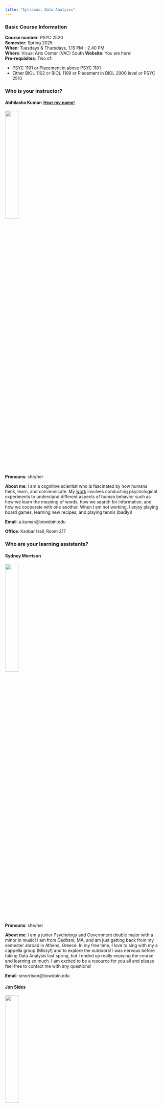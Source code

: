 ```yaml
---
title: "Syllabus: Data Analysis"
---
```


### Basic Course Information

**Course number**: PSYC 2520<br>
**Semester**: Spring 2025 </u><br>
**When**: Tuesdays & Thursdays, 1.15 PM - 2.40 PM<br>
**Where**: Visual Arts Center (VAC) South
**Website**: You are here!<br>
**Pre-requisites**: Two of: <br>

- PSYC 1101 or Placement in above PSYC 1101
- Either BIOL 1102 or BIOL 1109 or Placement in BIOL 2000 level or PSYC 2510

### Who is your instructor?
#### **Abhilasha Kumar**: <a href="https://www.name-coach.com/abhilasha-kumar" target="_blank">Hear my name!</a><br>
<img width = "30%" height = "auto" src = "../../images/kumar.png"><br>

**Pronouns**: she/her

**About me**: I am a cognitive scientist who is fascinated by how humans think, learn, and communicate. My [work](https://thelexiconlab.github.io/research/) involves conducting psychological experiments to understand different aspects of human behavior such as how we learn the meaning of words, how we search for information, and how we cooperate with one another. When I am not working, I enjoy playing board games, learning new recipes, and playing tennis (badly)! <br>

**Email**: a.kumar\@bowdoin.edu

**Office**: Kanbar Hall, Room 217

### Who are your learning assistants?
#### **Sydney Morrison**
<img width = "30%" height = "auto" src = "../../images/sydney.jpg"><br>
**Pronouns**: she/her

**About me**: I am a junior Psychology and Government double major with a minor in music! I am from Dedham, MA, and am just getting back from my semester abroad in Athens, Greece. In my free time, I love to sing with my a cappella group (Missy!) and to explore the outdoors! I was nervous before taking Data Analysis last spring, but I ended up really enjoying the course and learning so much. I am excited to be a resource for you all and please feel free to contact me with any questions!  <br>

**Email**: smorrison\@bowdoin.edu

#### **Jon Sides**
<img width = "30%" height = "auto" src = "../../images/jon.png"><br>
**Pronouns**: he/him

**About me**: I am a senior from Minnesota/Connecticut majoring in psychology and math. I am interested in clinical neuroscience and statistics, and I did language comprehension research in Prof. Kumar’s lab. I was also a barista for five years. Outside school, my interests include hockey, coffee, makeup, Star Wars, and musicals. Last fall, I studied abroad in Copenhagen.<br>

**Email**: jsides\@bowdoin.edu

### Student/Office Hours 

You are **strongly encouraged** to drop-in during student/office hours - this is time specifically dedicated to **you** and any thoughts, questions, or concerns you may wish to share with us. If the designated hours don't work for you, please email us to find a different time.


**Prof. Kumar's office hours (Kanbar 217)**: <br>

- Tuesdays & Thursdays, 4.15 PM - 5.30 PM
- Fridays, 11 AM - 12.45 PM (with some exceptions)

**Sydney's office hours (Kanbar 101)**<br>

- Mondays: 6-8 pm

**Jon's office hours (Kanbar 107)**<br>

- Sundays: 8-9 pm

### What is this course about?

We live in what has been called the "golden age of data" (Poldrack, 2019), where professionals from all walks of life have access to and are sharing data freely, including but not limited to government officials, policymakers, scientists, and engineers. We see charts, numbers, and scientific "facts" all around us, and it is imperative that we are equipped with the skill set to interpret this information in a logical and useful manner. Statistics is a toolkit that enables us to understand and describe the complex world we live in, while also empowering us with skills that allow us to test questions and claims about the world. 

This course is an introduction to the statistical procedures commonly used by *psychologists* to describe, analyze, and interpret data. You will acquire skills to empirically test questions and claims about human behavior and mental processes. You will learn the types of inferences and conclusions that can (and cannot) be drawn from various scientific research procedures. As such, this course provides a conceptual and mathematical understanding of common statistical procedures. 

This course counts towards Bowdoin's  [MCSR](https://bowdoin-public.courseleaf.com/curriculum/#distributions) distribution requirement.

### Why take this course? a.k.a. learning goals

My hope as an instructor is to **empower** you with an analytical toolkit that will not only prepare you for other psychology courses you may take in your academic career, but also apply to other areas of your life. At the end of this course, you will be able to: <br>

1. <span style="color:#E7AC10">Describe</span> the *conceptual* principles behind statistical thinking and uncertainty [Department Goal #1]
2. <span style="color:#508AB0">Apply</span> a *computational and statistical* toolkit to test specific claims and questions [Department Goal #5]
3. <span style="color:#1CB447">Communicate</span> effectively through numbers, graphs, and scientific writing [Department Goal #7]

### Course textbook

- Gravetter, F. J., & Wallnau, L. B. (2017). Statistics for the Behavioral Sciences (10th ed.). Belmont, CA: Thomson Wadsworth. 

**Please make sure you obtain the 10th edition as the problem sets come from the textbook and they vary from one edition to another.**

All other course materials (e.g., slides, data, etc.) will be available in a timely fashion on this course website and/or posted on Canvas. 

### Weekly module structure

There are 15.5 total weeks in this course.This is an **in-person** class.

Weekly learning modules include three components to encourage engagement with the data and statistics in different ways.

**PREP**: Most modules have some assigned material before class (a reading from the textbook or a video to watch). Student are expected to complete the assigned material **before** classes where the material is discussed. 

**TRY**: At the end of each week, there will be a short online [quiz](#weekly-quizzes) where students will be expected to answer conceptual questions about the content covered during the week. These quizzes are meant to help you keep track of your progress and will count towards your final grade.

**APPLY**: Every week, you will also have a problem set due. These problem sets will help you build on the *computational* skills you learn in class and through watching the videos, and apply them to new data. There is some flexibility with how these [problem sets](#problem-sets) can be completed that are discussed in detail below.


## Course Schedule

```r
#library(data.table)
library(readxl)
Lectures <- read_excel("data_2025_schedule.xlsx", sheet = 1, col_names = TRUE, col_types = NULL, na = "", skip = 0)
Lectures$Week <- as.character(Lectures$Week)
Lectures[is.na(Lectures)] <- " "
knitr::kable(Lectures)

```

## Grading

The grading scale for this class is as follows:

| Letter grade | Points       |
|:-------------|:------------|
| A            | 95 - 100+    |
| A-           | 90 - 94.99  |
| B+           | 87 - 89.99  |
| B            | 83 - 86.99 |
| B-           | 80 - 82.99    |
| C+           | 77 - 79.99 |
| C            | 73 - 77.99    |
| C-           | 70 - 72.99   |
| D            | 60 - 69.99 |
| F            | fewer than 60%     |

Grades will be determined based on the following rubric, which is based on emphasizing our [three learning goals](#why-take-this-course-a.k.a.-learning-goals).

There are multiple ways for students to engage with class and course materials and achieve their desired grade. Course assessments that occur throughout the semester are designed to help students set and achieve their own goals for engaging in course content.

### Points

| Component        | Points  | 
|:------------------|:-------| 
| [Weekly quizzes](#weekly-quizzes) |     10  | 
| [Problem sets](#problem-sets) |     30  | 
| [Exam: Midterm 1](#exams)      |      15  | 
| [Exam: Midterm 2](#exams)     |       15 | 
| [Exam: Final](#exams)      |      20  | 
| [Class participation](#class-participation)      |      10  | 
| [Extra credit](#extra-credit) | 5 |  
|           Total        |   105     |     |


Please note that all assignments **must** be submitted before the due date each week (details on Canvas) to count towards the final grade - late submissions will NOT be accepted (unless you are using a flex day, see [late work policy](#late-work-policy)).


### Weekly Quizzes

At the end of each weekly module, there will be a Canvas quiz that covers the content discussed in class through multiple-choice or true-false questions. Quizzes will test your *conceptual* understanding of the material each week. All quizzes will be open-book but not open-person. That is, you can use our course material, but you cannot collaborate with other students or use generative AI. 

Once you open the quiz you will have 30 minutes to complete it—this should be more than enough time if you are prepared.  You will have at most 2 attempts for each quiz and your *average* score will be recorded, i.e., if you do really poorly on the first attempt and get a perfect score on the second attempt, you will still get an overall low score. Therefore, you are encouraged to study the week's content carefully before the first attempt. Also, ALL attempts must be completed BEFORE the Sunday deadline. 

Overall, these quizzes contribute 10 TOTAL points towards your final grade, but each quiz will be individually graded for 10 points and then all quizzes will be scaled to total up to 10 points at the end of the semester. 

### Problem Sets

Problem sets are meant to help you practice actually conducting data analysis on new datasets. Most problem sets will come from the course textbook and will involve solving problems that will resemble the kinds of questions you may see on the exams in the course. These problem sets will test your ability to work with datasets and conduct simple statistical analyses via Google Sheets. You are encouraged to look over the videos on the course website (inside each module) so that you get comfortable with using Google Sheets and using simple formulas within that platform. 

Each problem set will be graded on 5 points (2.5 points per attempt) and there will be 7 problem sets throughout the semester. Your lowest scoring (*attempted*) problem set will be dropped. Problem sets will be due roughly every week and will contain questions that will require you to do basic calculations and/or analyses. They may also contain some short answer questions. Please refer to Canvas for exact deadlines - they will usually be due the Monday midnight before class. 

You are **strongly encouraged** to work regularly on the problem sets, i.e., try to attempt problems after each class so that the work does not pile up right before the deadline. You will find that you are able to grasp the concepts and analyses better this way.

All submissions must be made through Canvas. Please make sure to carefully review the [instructions on the submission format](videos.html#submitting-assignments) for these problem sets. The document with all problem sets is also available on Canvas.

Some students find it useful to consistently practice problem solving throughout the semester, whereas others are more comfortable with sporadic assessments. You will have the option to choose between two possibilities:

- **Option 1**: You may complete (and self-grade) **all** problem sets. If you choose this option: 
  - You must submit an initial attempt by the deadline for the specific problem set. This initial attempt is worth 2.5 points and will be graded as whether or not you have attempted at least 75% of the problems. An "attempt" only counts if you have genuinely tried to solve the problem and demonstrated your work. To calculate 75%, add up each individual item (e.g., 1a, b, c, d counts as 4 problems) and then take 75% of that total.
  - Once the solution set has been released and you receive your initial attempt back (by Wednesday), to gain the remaining 2.5 points, you must grade your initial attempt and re-attempt the problems by the resubmission deadline. If you submit a corrected version (that includes ALL corrected problems), you will receive the additional 2.5 points for that problem set. Please follow the template described in this [video](videos.html#submitting-assignments) to submit corrections and explanations. 
- **Option 2**: You may choose to forego the problem sets and add these points to your exams. Specifically, there will be three deadlines to drop out of doing the problem sets:
  - Deadline 1: At the beginning of the course
  - Deadline 2: After the first midterm
  - Deadline 3: After the second midterm
  
If you choose to opt out of problem sets, those points will be re-distributed to the exam points for that portion of the semester (e.g., if you opt out at the beginning of the semester, the 15 points for the first three problem sets are re-allocated to Midterm 1, meaning your midterm will be worth 30 points instead of 15 points). You must opt out of Option 1 (or back into Option 1) by indicating so on Canvas, so that we both have a record of your decision. Due dates for opting in and out are on the [course schedule](#course-schedule) and Canvas. These are hard deadlines. **You are strongly encouraged to opt for Option 1 at least through the first midterm**. At that point, you may consider opting out. I am happy to meet with anyone who wants to talk about which approach would be best for them.

### Exams

The two midterm exams are not cumulative. The final is cumulative. Each exam is divided into two parts: a **conceptual** in-person part and a **computational** take-home part.

- The **conceptual** in-person part includes multiple choice questions, matching items, and short answer questions. You may use a Help Sheet. The Help Sheet includes both sides of a single, 8 1/2 X 11 sheet of paper.

- The **computational** take-home part contains computational (problem-set like) questions; you will analyze various sets of data using the statistical techniques you have learned in the course. All take-homes are open-book but not open-person. That is, you can use our course materials, but you cannot collaborate with other students or ask anyone other than me (not even LAs) for help. 

### Class participation

We all learn better by actively participating in and outside of class. To encourage you to critically engage with the class content, your participation will be assessed through the following mechanisms:

- In-class activities[2.5]: You will work on several exercises by yourself and with your peers during class. You will submit responses to these exercises via Canvas and your participation will be recorded. You will get full credit if you participate in at least 90% of the class exercises. Beyond that, you will be assigned partial credit based on the number of activities/exercises you miss, i.e., 0.5 point will be deducted for each 10% drop in participation (e.g., if you participate in 80% of the activities, you will earn 2 points, if you attend 70% of the classes, you will earn 1.5 points etc.).

- Videos [2.5]: Each week, there will be videos that will describe how to conduct statistical analyses via Google Sheets. Watching these videos will count towards class participation. If you watch 80% of these videos, you will be awarded the full 2.5 points. Beyond that, you will be assigned partial credit based on the number of videos you watch. 

- Practice assessments [5]: Before each exam, practice exams will be made available to you to help with your preparation. Submitting these practice exams and getting at least 50% on them will count towards class participation. Practice exams for midterms are worth 1.5 point each and the practice exam for the final will be worth 2 points.

### Extra credit

There will be some opportunities to earn extra credit during the semester. These opportunities are described below:

1. <u>Complete class surveys (2 points) </u>: There will be 3 surveys during the semester to gather your reflections and suggestions to improve the course. You will be able to earn 1 point for completing the first survey, and 0.5 for the other two surveys. With the exception of the pre-class survey, the two other surveys will be anonymous. 

2. <u> Win Conceptual Czar (1 point)</u>: To incentivize timely preparation and encourage you to master the class content, you will have the opportunity to submit multiple-choice and/or true/false questions based on the course content covered each week. Submitting questions for 8 of the 11 content weeks will earn you this extra credit point. Additionally, if your question is selected to be on any of the exams, you will earn an additional extra credit point.

3. <u> Win Analysis Ace (1 point)</u>: To incentivize timely preparation and encourage you to master data analysis, the two students who score the highest on the *computational* exams throughout the semester will earn 1 extra credit point each.

4. <u> Win Memer of the Semester (1 point) </u>: Each week, you will have the opportunity to submit a meme via Canvas, that reflects your experience with the course content of that week. Memes should be *original*, i.e., they should be course-specific and something you have created yourself and not simply found on the internet, although you are allowed to use common images/tropes from popular memes as a starting point. All memes will be gathered and sent to the class anonymously at the end of the semester for a survey, and the student(s) with the average highest score and the best scoring meme will both receive 1 additional point. **Note**: A student can only receive a maximum of 1 point through this mechanism, even if the same student has the highest average score in the context *and* the best scoring meme.

## Course Policies

### Academic honesty and plagiarism

We, as a class, will abide by the Bowdoin College Academic Honor Code. While you are encouraged to discuss ideas and thoughts with your classmates, plagiarism in any form will be subject to grade reductions and disciplinary action. Specifically, you are permitted to make use of online resources and/or search platforms. However, directly copying or adapting written material and/or your classmates' answers or ideas will be considered plagiarism. This policy applies to both individual and group assignments. 

Please refer to [this](https://www.bowdoin.edu/dean-of-students/conduct-review-board/academic-honesty-and-plagiarism/index.html) page for a list of resources related to plagiarism and other academic integrity issues. [Here](https://myerslab.uconn.edu/wp-content/uploads/sites/291/2022/05/Plagiarism-Infographic.pdf) is another helpful infographic about plagiarism that you are encouraged to go over.


### Use of generative artificial intelligence tools

**Acknowledgement**: This policy about generative AI was generated using the [Generative AI Syllabus Statement Tool provided by Seaver College](https://courses.pepperdine.edu/access/content/user/cheard/Twine/Generative_AI_Syllabus_Statement.html)

Generative artificial intelligence tools — software that creates new text, images, computer code, audio, video, and other content—have become widely available. Well-known examples include ChatGPT/Bard for text and DALL-E for images. This policy governs all such tools, including those released during our semester together. You may use generative AI tools for work in this course to help with idea generation, understanding code, literature review, drafting, and other such academic work. If you do use generative AI tools on assignments in this class, you must properly document and credit the tools themselves. Cite the tool you used, following the pattern for computer software provided by the [American Psychological Association (APA)](https://apastyle.apa.org/blog/how-to-cite-chatgpt) guide. If you choose to use generative AI tools, please remember that they are typically trained on limited datasets that may be out of date. Additionally, generative AI datasets are trained on pre-existing material, including copyrighted material; therefore, relying on a generative AI tool may result in plagiarism or copyright violations. Finally, keep in mind that the goal of generative AI tools is to produce content that seems to have been produced by a human, not to produce accurate or reliable content; therefore, relying on a generative AI tool may result in your submission of inaccurate content. It is your responsibility as a scholar — NOT the tool’s — to assure the quality, integrity, and accuracy of work you submit in any college course. Although you have wide latitude to determine how you use generative AI tools in this course, you must be wary of unintentional plagiarism or fabrication of data. Please act with integrity, for the sake of both your personal character and your academic record.

### Electronic devices

Most of our class time will be spent in active learning and in-person/online activities that require the use of technology. Therefore, **please bring a Macbook and iPad to class**. Some students find it helpful to examine data on their Mac and use their iPad for looking at slides, so please consider bringing both devices to class. 

Please make sure that your devices are fully charged when you arrive to class. In order to minimize distractions, please close or exit out of all other programs except those needed during class, and [put your Mac/iPad on "work" mode](https://support.apple.com/guide/mac-help/set-up-a-focus-to-stay-on-task-mchl613dc43f/mac). All class time should be devoted to working on in-class activities and group projects. 

### Attendance: How many classes can you miss? 
It not only benefits your learning, but benefits all of our learning to be present together in the same space. Class time is designed to take advantage of our presence together. 

While attendance will not count directly count towards your grade, participating in in-class activities does count towards class participation. (see [here](#class-participation)).

If you miss class, you cannot make submissions for activities that are for class participation. Additionally, it is entirely your responsibility to make sure you get notes and keep track of the material. I will be happy to meet to answer questions about the content, but will not redo/review the material outside of class time. You may also make use of LA’s office hours to ask **questions** about the material, but they are not expected to redo/review the material with you. 

**Note: If you are sick, please stay home**. 

### Late Work Policy

Sometimes, life doesn't go as planned and you have way too much going on to turn things in on time. That is **OKAY**! This course has the following policies for late work:

1. Each student has **3 "flex" days** that they can use at their discretion throughout the semester. You can use both days at once for a single assignment and turn in one assignment 3 days late (with no questions asked), OR you can spread the love across different assignments. 
2. Flex days can ONLY be used for quizzes and problem sets unless otherwise stated in class.
3. If you need to turn in work late and do not have any flex days left, I will consider extensions based on legitimate reasons, which ONLY include verified illnesses and/or family emergencies. In these cases, you are encouraged to reach out to me at least 24 hours **in advance** of the due date.   
4. Work that is handed in late beyond the flex days or without an **approved** extension will automatically be graded on 90% of the original points if it is 12 hours late, 70% of the original points if it is between 12-24 hours late, and 50% of the original points if it is over 24 hours late.
5. Using ONE flex day means you get a 24-hour extension. Please note that this is a strict extension and any work that is handed in beyond 24 hours after a flex day was requested will either need to use an additional flex day or will be graded based on the policy specified in Point 4 above.
6. To request a flex day, you can send me an email within the 24-hour extension window, or simply leave a comment on your submitted assignment on Canvas. 

### Inclusion
I will do my very best to ensure that students from all backgrounds and perspectives receive equitable access and opportunity in this course, that students' learning needs be addressed both in and out of class, and that the diversity students bring to this class is viewed as a resource, strength, and benefit. I hope to employ materials and engage in activities and dialogue that are respectful of different aspects of your identity. 

### Religious Holidays
No student is required to take an examination or fulfill other scheduled course requirements on recognized religious holidays. Students are expected to declare their intention to observe these holidays at the beginning of the semester. 

### Accommodations
Students with documented Bowdoin-granted accommodations have a right to have these met. I encourage you to see me in the **first 2 weeks of class** to discuss how your accommodations may support your learning process in this course. I highly encourage all students to meet with me in the first few weeks of class to discuss your learning preferences, challenges you may face learning this semester, and how we can create an effective learning experience for you. If you are interested in learning more about accommodations please see Lesley Levy in the Office of Student Accessibility or visit [Bowdoin's website on accessibility-related policies and resources](https://www.bowdoin.edu/accessibility/).

### Counseling Resources
As a student, you may experience a range of issues that can cause barriers to learning, such as strained relationships, increased anxiety, alcohol/drug problems, feeling down, difficulty concentrating and/or lack of motivation. These mental health concerns or stressful events may lead to diminished academic performance or reduced ability to participate in daily activities. Bowdoin College is committed to advancing the mental health and well-being of its students. If you or someone you know is feeling overwhelmed, depressed, and/or in need of support, services are available. You can learn more about the broad range of confidential mental health services available on campus at [this](https://www.bowdoin.edu/counseling/) link. The [Dean of Students Office](https://www.bowdoin.edu/dean-of-students/index.html) is also a resource for students facing personal and academic challenges. I encourage you to reach out to the amazing people in the dean’s office for a meeting anytime. 

### Learning Resources

The [Baldwin Center for Learning and Teaching](https://www.bowdoin.edu/baldwin-center) offers peer-to-peer resources including mentors, Q-Tutors, and Writing Assistants. If you or your family are multilingual, you may also take advantage of Lisa Flanagan to work on writing and speaking assignments and projects. Tina Chong is available as an Academic Coach to work with you on goal setting, managing time, study habits and other strategies to support academic success. You are encouraged to [make an appointment](https://www.bowdoin.edu/baldwin-center/make-an-appointment/) and learn more about how the Center can support your learning.

### Other resources

If you are on a budget or would benefit from financial assistance of any kind at any point in the semester, I encourage you to contact your Dean and explore the [Supplemental and Emergency Funding website](https://www.bowdoin.edu/dean-of-students/resources/emergency-funding/index.html). The Office of the Dean of Students has grant and loan funds available to remove financial barriers so that students can more fully access the Bowdoin experience or to assist students with unexpected financial needs.

### Mandated Reporter
As a faculty member, I am considered a **Responsible Employee**, per the Student Sexual Misconduct and Gender Based Violence Policy. As a Responsible Employee I am required to report disclosures of sexual misconduct, dating violence, stalking, and/or sexual and gender-based harassment to Bowdoin's Title IX Coordinator, Kate O'Grady. My reporting does NOT mean that any actions will be taken beyond Kate reaching out to you and trying to schedule a time to talk to see what assistance you might need to be successful as a student here at Bowdoin. For more information please check out [Bowdoin's Title IX page](http://www.bowdoin.edu/title-ix).
